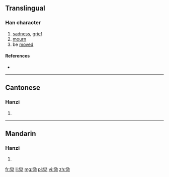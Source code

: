 {{also|慟}}
==Translingual==

===Han character===
{{Han char|rn=61|rad=心|as=06|sn=9|four=|canj=心一戈尸 (PMIS)|ids=⿰[[忄]][[动]]}}

# [[sadness]], [[grief]]
# [[mourn]]
# be [[move]]d

====References====
* {{Han ref|kx=0386.161|hdz=42293.130|uh=6078|ud=24696}}

----

==Cantonese==

===Hanzi===
{{yue-hanzi|jyut=[[dung6]]|y=dung6|tra=慟}}

# {{defn|lang=yue|sort=心06}}

----

==Mandarin==

===Hanzi===
{{cmn-hanzi|tra=慟|pin=[[tòng]] ([[tong4]]), [[juàn]] ([[juan4]])|wg=t'ung<sup>4</sup>, chüan<sup>4</sup>}}

# {{defn|lang=cmn|sort=心06}}

[[fr:恸]]
[[li:恸]]
[[mg:恸]]
[[pl:恸]]
[[vi:恸]]
[[zh:恸]]